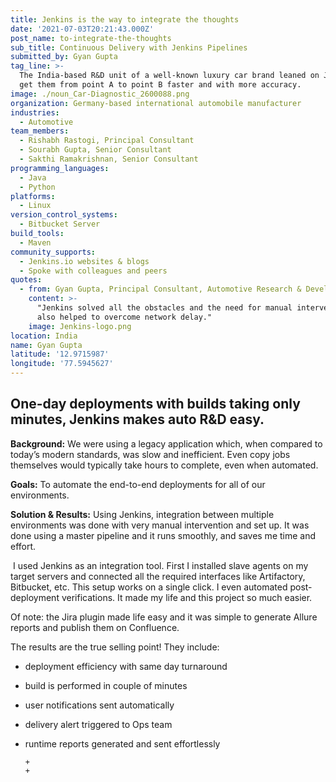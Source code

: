```yaml
---
title: Jenkins is the way to integrate the thoughts
date: '2021-07-03T20:21:43.000Z'
post_name: to-integrate-the-thoughts
sub_title: Continuous Delivery with Jenkins Pipelines
submitted_by: Gyan Gupta
tag_line: >-
  The India-based R&D unit of a well-known luxury car brand leaned on Jenkins to
  get them from point A to point B faster and with more accuracy.
image: ./noun_Car-Diagnostic_2600088.png
organization: Germany-based international automobile manufacturer
industries:
  - Automotive
team_members:
  - Rishabh Rastogi, Principal Consultant
  - Sourabh Gupta, Senior Consultant
  - Sakthi Ramakrishnan, Senior Consultant
programming_languages:
  - Java
  - Python
platforms:
  - Linux
version_control_systems:
  - Bitbucket Server
build_tools:
  - Maven
community_supports:
  - Jenkins.io websites & blogs
  - Spoke with colleagues and peers
quotes:
  - from: Gyan Gupta, Principal Consultant, Automotive Research & Development
    content: >-
      "Jenkins solved all the obstacles and the need for manual intervention. It
      also helped to overcome network delay."
    image: Jenkins-logo.png
location: India
name: Gyan Gupta
latitude: '12.9715987'
longitude: '77.5945627'
---
```

## One-day deployments with builds taking only minutes, Jenkins makes auto R&D easy.

**Background:** We were using a legacy application which, when compared to today’s modern standards, was slow and inefficient. Even copy jobs themselves would typically take hours to complete, even when automated.

**Goals:** To automate the end-to-end deployments for all of our environments.

<Testimonal idx="0" />

**Solution & Results:** Using Jenkins, integration between multiple environments was done with very manual intervention and set up. It was done using a master pipeline and it runs smoothly, and saves me time and  effort.

 I used Jenkins as an integration tool. First I installed slave agents on my target servers and connected all the required interfaces like Artifactory, Bitbucket, etc. This setup works on a single click. I even automated post-deployment verifications. It made my life and this project so much easier.

Of note: the Jira plugin made life easy and it was simple to generate Allure reports and publish them on Confluence.

The results are the true selling point! They include:

-   deployment efficiency with same day turnaround

-   build is performed in couple of minutes

-   user notifications sent automatically

-   delivery alert triggered to Ops team

-   runtime reports generated and sent effortlessly

        +
        +
